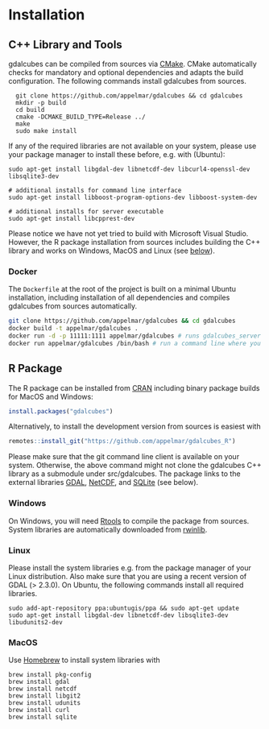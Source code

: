 # Installation

## C++ Library and Tools

gdalcubes can be compiled from sources via [CMake](https://cmake.org). CMake automatically checks for mandatory and optional dependencies and adapts the build configuration. The following commands install gdalcubes from sources.

      git clone https://github.com/appelmar/gdalcubes && cd gdalcubes
      mkdir -p build 
      cd build 
      cmake -DCMAKE_BUILD_TYPE=Release ../ 
      make 
      sudo make install

If any of the required libraries are not available on your system, please use your package manager to install these before, e.g. with (Ubuntu):

    sudo apt-get install libgdal-dev libnetcdf-dev libcurl4-openssl-dev libsqlite3-dev

    # additional installs for command line interface 
    sudo apt-get install libboost-program-options-dev libboost-system-dev

    # additional installs for server executable
    sudo apt-get install libcpprest-dev

Please notice we have not yet tried to build with Microsoft Visual Studio. However, the R package installation from sources includes building the C++ library and works on Windows, MacOS and Linux (see [below](#sec-install-rpackage)).

### Docker

The `Dockerfile` at the root of the project is built on a minimal Ubuntu installation, including installation of all dependencies and compiles gdalcubes from sources automatically.

```.bash
git clone https://github.com/appelmar/gdalcubes && cd gdalcubes 
docker build -t appelmar/gdalcubes .
docker run -d -p 11111:1111 appelmar/gdalcubes # runs gdalcubes_server as a deamon 
docker run appelmar/gdalcubes /bin/bash # run a command line where you can run gdalcubes 
```

## R Package {#sec-install-rpackage}

The R package can be installed from [CRAN](https://cran.r-project.org/package=gdalcubes) including binary package builds for MacOS and Windows:

```.r
install.packages("gdalcubes")
```

Alternatively, to install the development version from sources is easiest with

```.r
remotes::install_git("https://github.com/appelmar/gdalcubes_R")
```

Please make sure that the git command line client is available on your system. Otherwise, the above command might not clone the gdalcubes C++ library as a submodule under src/gdalcubes. The package links to the external libraries [GDAL](https://www.gdal.org%3E), [NetCDF](https://www.unidata.ucar.edu/software/netcdf), and [SQLite](https://www.sqlite.org) (see below).

### Windows

On Windows, you will need [Rtools](https://cran.r-project.org/bin/windows/Rtools) to compile the package from sources. System libraries are automatically downloaded from [rwinlib](https://github.com/rwinlib).

### Linux

Please install the system libraries e.g. from the package manager of your Linux distribution. Also make sure that you are using a recent version of GDAL (\> 2.3.0). On Ubuntu, the following commands install all required libraries.

    sudo add-apt-repository ppa:ubuntugis/ppa && sudo apt-get update
    sudo apt-get install libgdal-dev libnetcdf-dev libsqlite3-dev libudunits2-dev

### MacOS

Use [Homebrew](https://brew.sh) to install system libraries with

    brew install pkg-config
    brew install gdal
    brew install netcdf
    brew install libgit2
    brew install udunits
    brew install curl
    brew install sqlite
